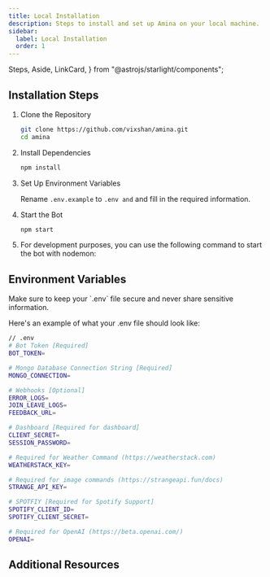 ```yaml
---
title: Local Installation
description: Steps to install and set up Amina on your local machine.
sidebar:
  label: Local Installation
  order: 1
---
```


  Steps,
  Aside,
  LinkCard,
} from "@astrojs/starlight/components";

## Installation Steps

<Steps>

1. Clone the Repository
   ```bash
   git clone https://github.com/vixshan/amina.git
   cd amina
   ```

2. Install Dependencies
   ```bash
   npm install
   ```

3. Set Up Environment Variables

   Rename `.env.example` to `.env and` and fill in the required information.

4. Start the Bot
   ```bash
   npm start
   ```

5. For development purposes, you can use the following command to start the bot with nodemon:
   
   <PackageManagers type="run" args="dev" />

</Steps>


## Environment Variables

<Aside type="caution">
  Make sure to keep your `.env` file secure and never share sensitive information.
</Aside>

Here's an example of what your .env file should look like:

```bash
// .env
# Bot Token [Required]
BOT_TOKEN=

# Mongo Database Connection String [Required]
MONGO_CONNECTION=

# Webhooks [Optional]
ERROR_LOGS=
JOIN_LEAVE_LOGS=
FEEDBACK_URL=

# Dashboard [Required for dashboard]
CLIENT_SECRET=
SESSION_PASSWORD=

# Required for Weather Command (https://weatherstack.com)
WEATHERSTACK_KEY=

# Required for image commands (https://strangeapi.fun/docs)
STRANGE_API_KEY=

# SPOTFIY [Required for Spotify Support]
SPOTIFY_CLIENT_ID=
SPOTIFY_CLIENT_SECRET=

# Required for OpenAI (https://beta.openai.com/)
OPENAI=
```

## Additional Resources

<LinkCard
  title="Discord Bot Setup"
  description="Learn how to create and set up your Discord bot"
  href="https://discord.com/developers/docs/intro"
/>

<LinkCard
  title="Troubleshooting"
  description="Common errors and how to resolve them"
  href="../../../extras/helping-out/#writing-code"
/>

<LinkCard
  title="Support Server"
  description="Join our Discord server for additional help"
  href="https://discord.gg/uMgS9evnmv"
/>